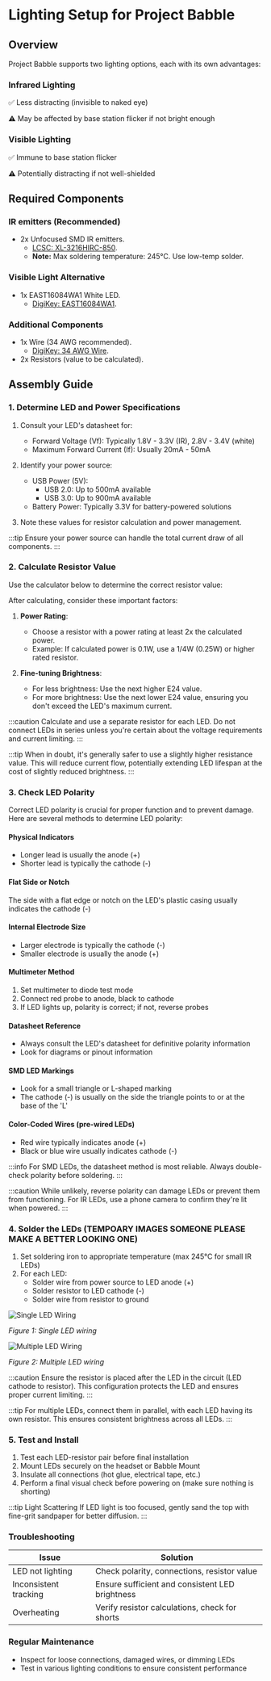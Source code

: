 
# Lighting Setup for Project Babble

## Overview

Project Babble supports two lighting options, each with its own advantages:

<div className="row">
  <div className="col col--6">
    <div className="card">
      <div className="card__header">
        <h3>Infrared Lighting</h3>
      </div>
      <div className="card__body">
        <p>✅ Less distracting (invisible to naked eye)</p>
        <p>⚠️ May be affected by base station flicker if not bright enough</p>
      </div>
    </div>
  </div>
  <div className="col col--6">
    <div className="card">
      <div className="card__header">
        <h3>Visible Lighting</h3>
      </div>
      <div className="card__body">
        <p>✅ Immune to base station flicker</p>
        <p>⚠️ Potentially distracting if not well-shielded</p>
      </div>
    </div>
  </div>
</div>

## Required Components

### IR emitters (Recommended)
- 2x Unfocused SMD IR emitters.
  - [LCSC: XL-3216HIRC-850](https://www.lcsc.com/product-detail/Infrared-IR-LEDs_XINGLIGHT-XL-3216HIRC-850_C965891.html).
  - **Note:** Max soldering temperature: 245°C. Use low-temp solder.

### Visible Light Alternative
- 1x EAST16084WA1 White LED.
  - [DigiKey: EAST16084WA1](https://www.digikey.com/en/products/detail/everlight-electronics-co-ltd/EAST16084WA1/11200896).

### Additional Components
- 1x Wire (34 AWG recommended).
  - [DigiKey: 34 AWG Wire](https://www.digikey.com/en/products/detail/adafruit-industries-llc/4733/13280268).
- 2x Resistors (value to be calculated).

## Assembly Guide

### 1. Determine LED and Power Specifications

1. Consult your LED's datasheet for:
   - Forward Voltage (Vf): Typically 1.8V - 3.3V (IR), 2.8V - 3.4V (white)
   - Maximum Forward Current (If): Usually 20mA - 50mA

2. Identify your power source:
   - USB Power (5V):
     - USB 2.0: Up to 500mA available
     - USB 3.0: Up to 900mA available
   - Battery Power: Typically 3.3V for battery-powered solutions

3. Note these values for resistor calculation and power management.

:::tip
Ensure your power source can handle the total current draw of all components.
:::

### 2. Calculate Resistor Value

Use the calculator below to determine the correct resistor value:

<ResistorCalculator />

After calculating, consider these important factors:

1. **Power Rating**:
   - Choose a resistor with a power rating at least 2x the calculated power.
   - Example: If calculated power is 0.1W, use a 1/4W (0.25W) or higher rated resistor.

2. **Fine-tuning Brightness**:
   - For less brightness: Use the next higher E24 value.
   - For more brightness: Use the next lower E24 value, ensuring you don't exceed the LED's maximum current.

:::caution
Calculate and use a separate resistor for each LED. Do not connect LEDs in series unless you're certain about the voltage requirements and current limiting.
:::

:::tip
When in doubt, it's generally safer to use a slightly higher resistance value. This will reduce current flow, potentially extending LED lifespan at the cost of slightly reduced brightness.
:::

### 3. Check LED Polarity

Correct LED polarity is crucial for proper function and to prevent damage. Here are several methods to determine LED polarity:

<div className="row">
  <div className="col col--6">
    <div className="card">
      <div className="card__header">
        <h4>Physical Indicators</h4>
      </div>
      <div className="card__body">
        <ul>
          <li>Longer lead is usually the anode (+)</li>
          <li>Shorter lead is typically the cathode (-)</li>
        </ul>
      </div>
    </div>
  </div>
  <div className="col col--6">
    <div className="card">
      <div className="card__header">
        <h4>Flat Side or Notch</h4>
      </div>
      <div className="card__body">
        <p>The side with a flat edge or notch on the LED's plastic casing usually indicates the cathode (-)</p>
      </div>
    </div>
  </div>
</div>

<div className="row" style={{marginTop: '1rem'}}>
  <div className="col col--6">
    <div className="card">
      <div className="card__header">
        <h4>Internal Electrode Size</h4>
      </div>
      <div className="card__body">
        <ul>
          <li>Larger electrode is typically the cathode (-)</li>
          <li>Smaller electrode is usually the anode (+)</li>
        </ul>
      </div>
    </div>
  </div>
  <div className="col col--6">
    <div className="card">
      <div className="card__header">
        <h4>Multimeter Method</h4>
      </div>
      <div className="card__body">
        <ol>
          <li>Set multimeter to diode test mode</li>
          <li>Connect red probe to anode, black to cathode</li>
          <li>If LED lights up, polarity is correct; if not, reverse probes</li>
        </ol>
      </div>
    </div>
  </div>
</div>

<div className="row" style={{marginTop: '1rem'}}>
  <div className="col col--6">
    <div className="card">
      <div className="card__header">
        <h4>Datasheet Reference</h4>
      </div>
      <div className="card__body">
        <ul>
          <li>Always consult the LED's datasheet for definitive polarity information</li>
          <li>Look for diagrams or pinout information</li>
        </ul>
      </div>
    </div>
  </div>
  <div className="col col--6">
    <div className="card">
      <div className="card__header">
        <h4>SMD LED Markings</h4>
      </div>
      <div className="card__body">
        <ul>
          <li>Look for a small triangle or L-shaped marking</li>
          <li>The cathode (-) is usually on the side the triangle points to or at the base of the 'L'</li>
        </ul>
      </div>
    </div>
  </div>
</div>

<div className="row" style={{marginTop: '1rem'}}>
  <div className="col col--6">
    <div className="card">
      <div className="card__header">
        <h4>Color-Coded Wires (pre-wired LEDs)</h4>
      </div>
      <div className="card__body">
        <ul>
          <li>Red wire typically indicates anode (+)</li>
          <li>Black or blue wire usually indicates cathode (-)</li>
        </ul>
      </div>
    </div>
  </div>
</div>

:::info
For SMD LEDs, the datasheet method is most reliable. Always double-check polarity before soldering.
:::

:::caution
While unlikely, reverse polarity can damage LEDs or prevent them from functioning. For IR LEDs, use a phone camera to confirm they're lit when powered.
:::

### 4. Solder the LEDs (TEMPOARY IMAGES SOMEONE PLEASE MAKE A BETTER LOOKING ONE)

1. Set soldering iron to appropriate temperature (max 245°C for small IR LEDs)
2. For each LED:
   - Solder wire from power source to LED anode (+)
   - Solder resistor to LED cathode (-)
   - Solder wire from resistor to ground

<div style={{display: 'flex', justifyContent: 'space-between', alignItems: 'center', marginBottom: '1rem'}}>
  <div style={{width: '48%'}}>
    <img src="/img/single-led-wiring-diagram.png" alt="Single LED Wiring" style={{width: '100%'}} />
    <p style={{textAlign: 'center', fontSize: '0.9em'}}><em>Figure 1: Single LED wiring</em></p>
  </div>
  <div style={{width: '48%'}}>
    <img src="/img/multiple-led-wiring-diagram.png" alt="Multiple LED Wiring" style={{width: '100%'}} />
    <p style={{textAlign: 'center', fontSize: '0.9em'}}><em>Figure 2: Multiple LED wiring</em></p>
  </div>
</div>

:::caution
Ensure the resistor is placed after the LED in the circuit (LED cathode to resistor). This configuration protects the LED and ensures proper current limiting.
:::

:::tip
For multiple LEDs, connect them in parallel, with each LED having its own resistor. This ensures consistent brightness across all LEDs.
:::

### 5. Test and Install

1. Test each LED-resistor pair before final installation
2. Mount LEDs securely on the headset or Babble Mount
3. Insulate all connections (hot glue, electrical tape, etc.)
4. Perform a final visual check before powering on (make sure nothing is shorting)

:::tip Light Scattering
If LED light is too focused, gently sand the top with fine-grit sandpaper for better diffusion.
:::

### Troubleshooting

| Issue | Solution |
|-------|----------|
| LED not lighting | Check polarity, connections, resistor value |
| Inconsistent tracking | Ensure sufficient and consistent LED brightness |
| Overheating | Verify resistor calculations, check for shorts |

### Regular Maintenance

- Inspect for loose connections, damaged wires, or dimming LEDs
- Test in various lighting conditions to ensure consistent performance